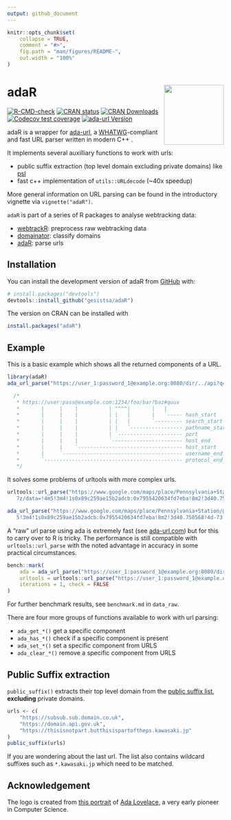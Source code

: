 ```yaml
---
output: github_document
---
```


<!-- README.md is generated from README.Rmd. Please edit that file -->

```r
knitr::opts_chunk$set(
    collapse = TRUE,
    comment = "#>",
    fig.path = "man/figures/README-",
    out.width = "100%"
)
```

# adaR <img src="man/figures/logo.png" align="right" height="139" alt="" />

<!-- badges: start -->
[![R-CMD-check](https://github.com/gesistsa/adaR/actions/workflows/R-CMD-check.yaml/badge.svg)](https://github.com/gesistsa/adaR/actions/workflows/R-CMD-check.yaml)
[![CRAN status](https://www.r-pkg.org/badges/version/adaR)](https://CRAN.R-project.org/package=adaR)
[![CRAN Downloads](http://cranlogs.r-pkg.org/badges/adaR)](https://CRAN.R-project.org/package=adaR)
[![Codecov test coverage](https://codecov.io/gh/gesistsa/adaR/branch/main/graph/badge.svg)](https://app.codecov.io/gh/gesistsa/adaR?branch=main)
[![ada-url Version](https://img.shields.io/badge/ada_url-2.7.3-blue)](https://github.com/ada-url/ada)
<!-- badges: end -->

adaR is a wrapper for [ada-url](https://github.com/ada-url/ada), a
[WHATWG](https://url.spec.whatwg.org/#url-parsing)-compliant and fast URL parser written in modern C++ .

It implements several auxilliary functions to work with urls:

- public suffix extraction (top level domain excluding private domains) like [psl](https://github.com/hrbrmstr/psl)
- fast c++ implementation of `utils::URLdecode` (~40x speedup)

More general information on URL parsing can be found in the introductory vignette via `vignette("adaR")`.

`adaR` is part of a series of R packages to analyse webtracking data:

- [webtrackR](https://github.com/schochastics/webtrackR): preprocess raw webtracking data
- [domainator](https://github.com/schochastics/domainator): classify domains
- [adaR](https://github.com/schochastics/adaR): parse urls

## Installation

You can install the development version of adaR from [GitHub](https://github.com/) with:

``` r
# install.packages("devtools")
devtools::install_github("gesistsa/adaR")
```

The version on CRAN can be installed with
```r
install.packages("adaR")
```

## Example

This is a basic example which shows all the returned components of a URL.

```r
library(adaR)
ada_url_parse("https://user_1:password_1@example.org:8080/dir/../api?q=1#frag")
```

```c++
  /*
   * https://user:pass@example.com:1234/foo/bar?baz#quux
   *       |     |    |          | ^^^^|       |   |
   *       |     |    |          | |   |       |   `----- hash_start
   *       |     |    |          | |   |       `--------- search_start
   *       |     |    |          | |   `----------------- pathname_start
   *       |     |    |          | `--------------------- port
   *       |     |    |          `----------------------- host_end
   *       |     |    `---------------------------------- host_start
   *       |     `--------------------------------------- username_end
   *       `--------------------------------------------- protocol_end
   */
```

It solves some problems of urltools with more complex urls. 
```r
urltools::url_parse("https://www.google.com/maps/place/Pennsylvania+Station/@40.7519848,-74.0015045,14.
   7z/data=!4m5!3m4!1s0x89c259ae15b2adcb:0x7955420634fd7eba!8m2!3d40.750568!4d-73.993519")

ada_url_parse("https://www.google.com/maps/place/Pennsylvania+Station/@40.7519848,-74.0015045,14.7z/data=!4m
   5!3m4!1s0x89c259ae15b2adcb:0x7955420634fd7eba!8m2!3d40.750568!4d-73.993519")
```

A "raw" url parse using ada is extremely fast (see [ada-url.com](https://www.ada-url.com/)) but for this to carry over to R is tricky. 
The performance is still compatible with `urltools::url_parse` with the noted advantage in accuracy in some
practical circumstances.

```r
bench::mark(
    ada = ada_url_parse("https://user_1:password_1@example.org:8080/dir/../api?q=1#frag", decode = FALSE),
    urltools = urltools::url_parse("https://user_1:password_1@example.org:8080/dir/../api?q=1#frag"),
    iterations = 1, check = FALSE
)
```

For further benchmark results, see `benchmark.md` in `data_raw`.

There are four more groups of functions available to work with url parsing:

- `ada_get_*()` get a specific component 
- `ada_has_*()` check if a specific component is present
- `ada_set_*()` set a specific component from URLS
- `ada_clear_*()` remove a specific component from URLS

## Public Suffix extraction

`public_suffix()` extracts their top level domain from the [public suffix list](https://publicsuffix.org/), **excluding** private domains. 

```r
urls <- c(
    "https://subsub.sub.domain.co.uk",
    "https://domain.api.gov.uk",
    "https://thisisnotpart.butthisispartoftheps.kawasaki.jp"
)
public_suffix(urls)
```

If you are wondering about the last url. The list also contains wildcard suffixes such as `*.kawasaki.jp` which need to be matched.


## Acknowledgement

The logo is created from [this portrait](https://commons.wikimedia.org/wiki/File:Ada_Lovelace_portrait.jpg) of [Ada Lovelace](https://de.wikipedia.org/wiki/Ada_Lovelace), a very early pioneer in Computer Science.
